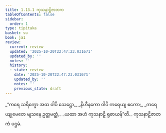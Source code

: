 ```yaml
---
title: 1.13.1 ကုသနာဠိဇာတက
tableOfContents: false
sidebar:
  order: 1
type: tipitaka
basket: su
book: ja1
review:
  current: review
  updated: '2025-10-20T22:47:23.031671'
  updated_by: ''
  notes: ''
  history:
  - state: review
    date: '2025-10-20T22:47:23.031671'
    updated_by: ''
    notes: ''
    previous_state: draft
---
```



<DynamicBreadcrumb />


<ReviewStatus review={frontmatter.review} showDetails={true} />

<HypothesisAnnotation frontmatter={frontmatter} />

<Division number="121" book="ja1" e="ch" v="22" p="28">

<Paragraph number="269" type="verses" book="ja1">
_“ကရေ သရိက္ခော အထ ဝါပိ သေဋ္ဌော,_  
_နိဟီနကော ဝါပိ ကရေယျ ဧကော;_  
_ကရေယျုမေတေ ဗျသနေ ဥတ္တမတ္ထံ,_  
_ယထာ အဟံ ကုသနာဠိ ရုစာယန်”တိ._  


</Paragraph>
</Division>

<Paragraph number="270" type="center" book="ja1">
ကုသနာဠိဇာတကံ ပဌမံ.
</Paragraph>